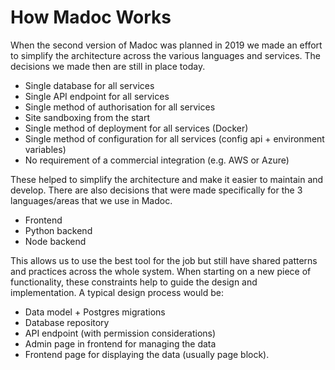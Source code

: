 # How Madoc Works

When the second version of Madoc was planned in 2019 we made an effort to simplify the architecture across the various
languages and services. The decisions we made then are still in place today.

* Single database for all services
* Single API endpoint for all services
* Single method of authorisation for all services
* Site sandboxing from the start
* Single method of deployment for all services (Docker)
* Single method of configuration for all services (config api + environment variables)
* No requirement of a commercial integration (e.g. AWS or Azure)

These helped to simplify the architecture and make it easier to maintain and develop. There are also decisions that
were made specifically for the 3 languages/areas that we use in Madoc.

* Frontend
* Python backend
* Node backend

This allows us to use the best tool for the job but still have shared patterns and practices across the whole system.
When starting on a new piece of functionality, these constraints help to guide the design and implementation. A typical
design process would be:

* Data model + Postgres migrations
* Database repository
* API endpoint (with permission considerations)
* Admin page in frontend for managing the data
* Frontend page for displaying the data (usually page block).
